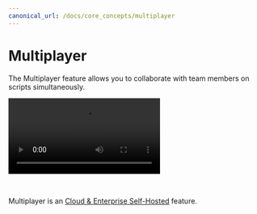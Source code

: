 ```yaml
---
canonical_url: /docs/core_concepts/multiplayer
---
```



# Multiplayer

The Multiplayer feature allows you to collaborate with team members on scripts simultaneously.

<video
    className="border-2 rounded-xl object-cover w-full h-full dark:border-gray-800"
    autoPlay
    controls
    id="main-video"
    src="/videos/multiplayer.mp4"
/>

<br/>

Multiplayer is an [Cloud & Enterprise Self-Hosted](../misc/7_plans_details/index.mdx) feature.

<div class="grid grid-cols-2 gap-6 mb-4">
	<DocCard
    	title="Multiplayer"
    	description="Collaborate on scripts simultaneously."
    	href="/docs/core_concepts/multiplayer"
    />
    <DocCard
    	title="Plans Details and Subscriptions"
    	description="Windmill provides a range of pricing plans for both Cloud and Self-hosted deployments."
    	href="/docs/misc/plans_details"
    />
</div>